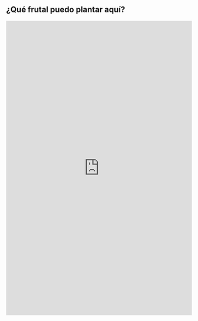 ## ¿Qué frutal puedo plantar aquí?

<iframe src="https://ipovilonis.shinyapps.io/FrutAr/" 
        width="100%" 
        height="800px" 
        frameborder="0" 
        scrolling="yes">
</iframe>

